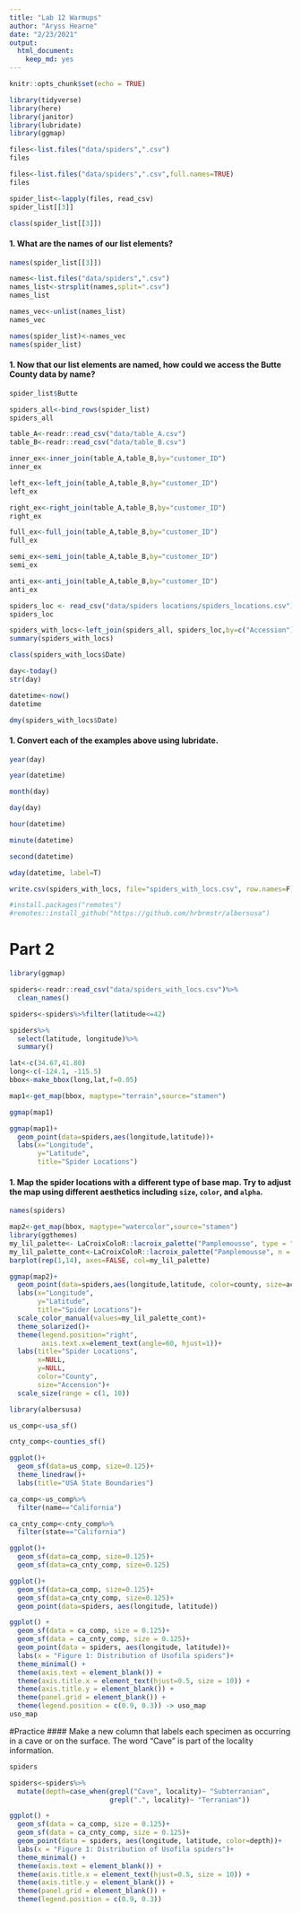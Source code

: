 ```yaml
---
title: "Lab 12 Warmups"
author: "Aryss Hearne"
date: "2/23/2021"
output: 
  html_document: 
    keep_md: yes
---
```


```r
knitr::opts_chunk$set(echo = TRUE)
```


```r
library(tidyverse)
library(here)
library(janitor)
library(lubridate)
library(ggmap)
```

```r
files<-list.files("data/spiders",".csv")
files
```
```r
files<-list.files("data/spiders",".csv",full.names=TRUE)
files
```

```r
spider_list<-lapply(files, read_csv)
spider_list[[3]]
```
```r
class(spider_list[[3]])
```
#### 1. What are the names of our list elements?

```r
names(spider_list[[3]])
```
```r
names<-list.files("data/spiders",".csv")
names_list<-strsplit(names,split=".csv")
names_list
```
```r
names_vec<-unlist(names_list)
names_vec
```

```r
names(spider_list)<-names_vec
names(spider_list)
```
#### 1. Now that our list elements are named, how could we access the Butte County data by name?


```r
spider_list$Butte
```

```r
spiders_all<-bind_rows(spider_list)
spiders_all
```

```r
table_A<-readr::read_csv("data/table_A.csv")
table_B<-readr::read_csv("data/table_B.csv")
```
```r
inner_ex<-inner_join(table_A,table_B,by="customer_ID")
inner_ex
```

```r
left_ex<-left_join(table_A,table_B,by="customer_ID")
left_ex
```

```r
right_ex<-right_join(table_A,table_B,by="customer_ID")
right_ex
```
```r
full_ex<-full_join(table_A,table_B,by="customer_ID")
full_ex
```
```r
semi_ex<-semi_join(table_A,table_B,by="customer_ID")
semi_ex
```
```r
anti_ex<-anti_join(table_A,table_B,by="customer_ID")
anti_ex
```

```r
spiders_loc <- read_csv("data/spiders locations/spiders_locations.csv")
spiders_loc
```
```r
spiders_with_locs<-left_join(spiders_all, spiders_loc,by=c("Accession"))
summary(spiders_with_locs)
```


```r
class(spiders_with_locs$Date)
```

```r
day<-today()
str(day)
```

```r
datetime<-now()
datetime
```
```r
dmy(spiders_with_locs$Date)
```

#### 1. Convert each of the examples above using lubridate.

```r
year(day)
```
```r
year(datetime)
```

```r
month(day)
```
```r
day(day)
```
```r
hour(datetime)
```
```r
minute(datetime)
```
```r
second(datetime)
```
```r
wday(datetime, label=T)
```

```r
write.csv(spiders_with_locs, file="spiders_with_locs.csv", row.names=F)
```

```r
#install.packages("remotes")
#remotes::install_github("https://github.com/hrbrmstr/albersusa")
```


# Part 2


```r
library(ggmap)
```

```r
spiders<-readr::read_csv("data/spiders_with_locs.csv")%>%
  clean_names()
```

```r
spiders<-spiders%>%filter(latitude<=42)
```

```r
spiders%>%
  select(latitude, longitude)%>%
  summary()
```

```r
lat<-c(34.67,41.80)
long<-c(-124.1, -115.5)
bbox<-make_bbox(long,lat,f=0.05)
```

```r
map1<-get_map(bbox, maptype="terrain",source="stamen")
```
```r
ggmap(map1)
```

```r
ggmap(map1)+
  geom_point(data=spiders,aes(longitude,latitude))+
  labs(x="Longitude",
       y="Latitude",
       title="Spider Locations")
```


#### 1. Map the spider locations with a different type of base map. Try to adjust the map using different aesthetics including `size`, `color`, and `alpha`.

```r
names(spiders)
```


```r
map2<-get_map(bbox, maptype="watercolor",source="stamen")
library(ggthemes)
my_lil_palette<- LaCroixColoR::lacroix_palette("Pamplemousse", type = "discrete")
my_lil_palette_cont<-LaCroixColoR::lacroix_palette("Pamplemousse", n = 50, type = "continuous")
barplot(rep(1,14), axes=FALSE, col=my_lil_palette)
```

```r
ggmap(map2)+
  geom_point(data=spiders,aes(longitude,latitude, color=county, size=accession), alpha=0.5)+
  labs(x="Longitude",
       y="Latitude",
       title="Spider Locations")+
  scale_color_manual(values=my_lil_palette_cont)+
  theme_solarized()+
  theme(legend.position="right",
        axis.text.x=element_text(angle=60, hjust=1))+
  labs(title="Spider Locations",
       x=NULL,
       y=NULL,
       color="County",
       size="Accension")+
  scale_size(range = c(1, 10))

```

```r
library(albersusa)
```

```r
us_comp<-usa_sf()
```
```r
cnty_comp<-counties_sf()
```
```r
ggplot()+
  geom_sf(data=us_comp, size=0.125)+
  theme_linedraw()+
  labs(title="USA State Boundaries")
```
```r
ca_comp<-us_comp%>%
  filter(name=="California")
```

```r
ca_cnty_comp<-cnty_comp%>%
  filter(state=="California")
```

```r
ggplot()+
  geom_sf(data=ca_comp, size=0.125)+
  geom_sf(data=ca_cnty_comp, size=0.125)
```

```r
ggplot()+
  geom_sf(data=ca_comp, size=0.125)+
  geom_sf(data=ca_cnty_comp, size=0.125)+
  geom_point(data=spiders, aes(longitude, latitude))
```

```r
ggplot() +
  geom_sf(data = ca_comp, size = 0.125)+
  geom_sf(data = ca_cnty_comp, size = 0.125)+
  geom_point(data = spiders, aes(longitude, latitude))+
  labs(x = "Figure 1: Distribution of Usofila spiders")+
  theme_minimal() +
  theme(axis.text = element_blank()) +
  theme(axis.title.x = element_text(hjust=0.5, size = 10)) +
  theme(axis.title.y = element_blank()) +
  theme(panel.grid = element_blank()) +
  theme(legend.position = c(0.9, 0.3)) -> uso_map
uso_map
```


#Practice
#### Make a new column that labels each specimen as occurring in a cave or on the surface. The word “Cave” is part of the locality information.

```r
spiders
```

```r
spiders<-spiders%>%
  mutate(depth=case_when(grepl("Cave", locality)~ "Subterranian",
                         grepl(".", locality)~ "Terranian"))
```

```r
ggplot() +
  geom_sf(data = ca_comp, size = 0.125)+
  geom_sf(data = ca_cnty_comp, size = 0.125)+
  geom_point(data = spiders, aes(longitude, latitude, color=depth))+
  labs(x = "Figure 1: Distribution of Usofila spiders")+
  theme_minimal() +
  theme(axis.text = element_blank()) +
  theme(axis.title.x = element_text(hjust=0.5, size = 10)) +
  theme(axis.title.y = element_blank()) +
  theme(panel.grid = element_blank()) +
  theme(legend.position = c(0.9, 0.3))
```

